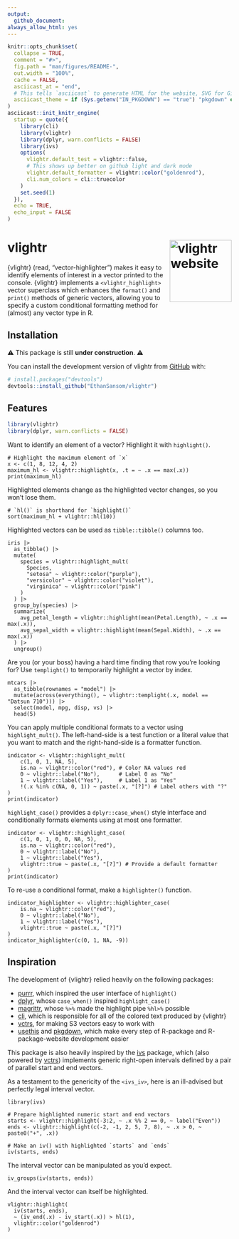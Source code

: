 ```yaml
---
output:
  github_document:
always_allow_html: yes
---
```


<!-- README.md is generated from README.Rmd. Please edit that file -->

```r
knitr::opts_chunk$set(
  collapse = TRUE,
  comment = "#>",
  fig.path = "man/figures/README-",
  out.width = "100%",
  cache = FALSE,
  asciicast_at = "end",
  # This tells `asciicast` to generate HTML for the website, SVG for GitHub
  asciicast_theme = if (Sys.getenv("IN_PKGDOWN") == "true") "pkgdown" else "readme"
)
asciicast::init_knitr_engine(
  startup = quote({
    library(cli)
    library(vlightr)
    library(dplyr, warn.conflicts = FALSE)
    library(ivs)
    options(
      vlightr.default_test = vlightr::false,
      # This shows up better on github light and dark mode
      vlightr.default_formatter = vlightr::color("goldenrod"),
      cli.num_colors = cli::truecolor
    )
    set.seed(1)
  }),
  echo = TRUE,
  echo_input = FALSE
)
```

# vlightr <a href="https://ethansansom.github.io/vlightr/"><img src="man/figures/logo.svg" align="right" height="139" alt="vlightr website" /></a>

<!-- badges: start -->

<!-- badges: end -->

{vlightr} (read, "vector-highlighter") makes it easy to identify elements of 
interest in a vector printed to the console. {vlightr} implements a `<vlightr_highlight>` 
vector superclass which enhances the `format()` and `print()` methods of generic 
vectors, allowing you to specify a custom conditional formatting method for
(almost) any vector type in R.

## Installation

⚠️ This package is still **under construction**. ⚠️

You can install the development version of vlightr from [GitHub](https://github.com/) with:

``` r
# install.packages("devtools")
devtools::install_github("EthanSansom/vlightr")
```

## Features

```r
library(vlightr)
library(dplyr, warn.conflicts = FALSE)
```

Want to identify an element of a vector? Highlight it with `highlight()`.

```asciicast
# Highlight the maximum element of `x`
x <- c(1, 8, 12, 4, 2)
maximum_hl <- vlightr::highlight(x, .t = ~ .x == max(.x))
print(maximum_hl)
```

Highlighted elements change as the highlighted vector changes, so you won’t lose them.

```asciicast
# `hl()` is shorthand for `highlight()`
sort(maximum_hl + vlightr::hl(10))
```

Highlighted vectors can be used as `tibble::tibble()` columns too.

```asciicast
iris |>
  as_tibble() |>
  mutate(
    species = vlightr::highlight_mult(
      Species,
      "setosa" ~ vlightr::color("purple"),
      "versicolor" ~ vlightr::color("violet"),
      "virginica" ~ vlightr::color("pink")
    )
  ) |>
  group_by(species) |>
  summarize(
    avg_petal_length = vlightr::highlight(mean(Petal.Length), ~ .x == max(.x)),
    avg_sepal_width = vlightr::highlight(mean(Sepal.Width), ~ .x == max(.x))
  ) |>
  ungroup()
```

Are you (or your boss) having a hard time finding that row you're looking for? Use `templight()` to temporarily highlight a vector by index.

```asciicast
mtcars |>
  as_tibble(rownames = "model") |>
  mutate(across(everything(), ~ vlightr::templight(.x, model == "Datsun 710"))) |>
  select(model, mpg, disp, vs) |>
  head(5)
```

You can apply multiple conditional formats to a vector using `highlight_mult()`. The left-hand-side is a test function or a literal value that you want to match and the right-hand-side is a formatter function.

```asciicast
indicator <- vlightr::highlight_mult(
	c(1, 0, 1, NA, 5),
	is.na ~ vlightr::color("red"), # Color NA values red
	0 ~ vlightr::label("No"),      # Label 0 as "No"
	1 ~ vlightr::label("Yes"),     # Label 1 as "Yes"
	!(.x %in% c(NA, 0, 1)) ~ paste(.x, "[?]") # Label others with "?"
)
print(indicator)
```

`highlight_case()` provides a `dplyr::case_when()` style interface and conditionally formats elements using at most one formatter.

```asciicast
indicator <- vlightr::highlight_case(
	c(1, 0, 1, 0, 0, NA, 5),
	is.na ~ vlightr::color("red"),
	0 ~ vlightr::label("No"),
	1 ~ vlightr::label("Yes"),
	vlightr::true ~ paste(.x, "[?]") # Provide a default formatter
)
print(indicator)
```

To re-use a conditional format, make a `highlighter()` function.

```asciicast
indicator_highlighter <- vlightr::highlighter_case(
	is.na ~ vlightr::color("red"),
	0 ~ vlightr::label("No"),
	1 ~ vlightr::label("Yes"),
	vlightr::true ~ paste(.x, "[?]")
)
indicator_highlighter(c(0, 1, NA, -9))
```

## Inspiration

The development of {vlightr} relied heavily on the following packages:

- [purrr](https://purrr.tidyverse.org/), which inspired the user interface of `highlight()`
- [dplyr](https://dplyr.tidyverse.org/), whose `case_when()` inspired `highlight_case()`
- [magrittr](https://magrittr.tidyverse.org/), whose `%>%` made the highlight pipe `%hl>%` possible
- [cli](https://cli.r-lib.org/index.html), which is responsible for all of the colored text produced by {vlightr}
- [vctrs](https://vctrs.r-lib.org/index.html), for making S3 vectors easy to work with
- [usethis](https://usethis.r-lib.org/) and [pkgdown](https://pkgdown.r-lib.org/), which make every step of R-package and R-package-website development easier

This package is also heavily inspired by the [ivs](https://github.com/DavisVaughan/ivs) package, which (also powered by [vctrs](https://vctrs.r-lib.org/index.html)) implements generic right-open intervals defined by a pair of parallel start and end vectors.

As a testament to the genericity of the `<ivs_iv>`, here is an ill-advised but perfectly legal interval vector.

```asciicast
library(ivs)

# Prepare highlighted numeric start and end vectors
starts <- vlightr::highlight(-3:2, ~ .x %% 2 == 0, ~ label("Even"))
ends <- vlightr::highlight(c(-2, -1, 2, 5, 7, 8), ~ .x > 0, ~ paste0("+", .x))

# Make an iv() with highlighted `starts` and `ends`
iv(starts, ends)
```

The interval vector can be manipulated as you'd expect.

```asciicast
iv_groups(iv(starts, ends))
```

And the interval vector can itself be highlighted.

```asciicast
vlightr::highlight(
  iv(starts, ends), 
  ~ (iv_end(.x) - iv_start(.x)) > hl(1),
  vlightr::color("goldenrod")
)
```
